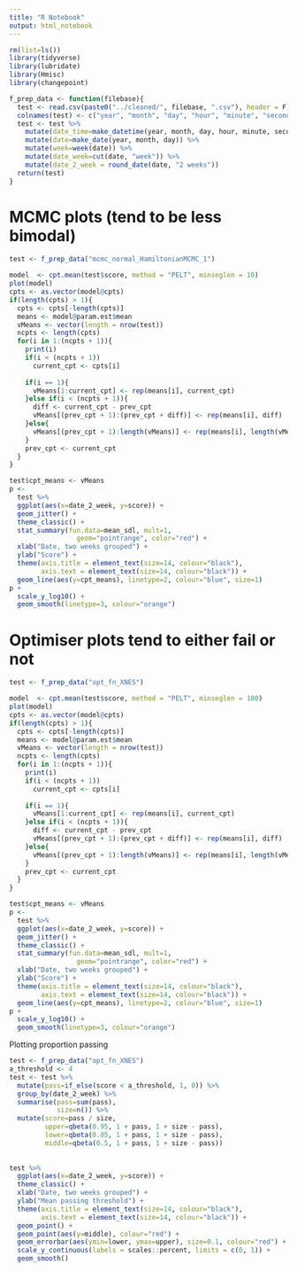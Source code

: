 ```yaml
---
title: "R Notebook"
output: html_notebook
---
```


```r
rm(list=ls())
library(tidyverse)
library(lubridate)
library(Hmisc)
library(changepoint)
```

```r
f_prep_data <- function(filebase){
  test <- read.csv(paste0("../cleaned/", filebase, ".csv"), header = F)
  colnames(test) <- c("year", "month", "day", "hour", "minute", "second", "commit", "score")
  test <- test %>%
    mutate(date_time=make_datetime(year, month, day, hour, minute, second)) %>% 
    mutate(date=make_date(year, month, day)) %>% 
    mutate(week=week(date)) %>% 
    mutate(date_week=cut(date, "week")) %>% 
    mutate(date_2_week = round_date(date, "2 weeks"))
  return(test)
}
```


# MCMC plots (tend to be less bimodal)
```r
test <- f_prep_data("mcmc_normal_HamiltonianMCMC_1")

model  <- cpt.mean(test$score, method = "PELT", minseglen = 10)
plot(model)
cpts <- as.vector(model@cpts)
if(length(cpts) > 1){
  cpts <- cpts[-length(cpts)]
  means <- model@param.est$mean
  vMeans <- vector(length = nrow(test))
  ncpts <- length(cpts)
  for(i in 1:(ncpts + 1)){
    print(i)
    if(i < (ncpts + 1))
      current_cpt <- cpts[i]
    
    if(i == 1){
      vMeans[1:current_cpt] <- rep(means[i], current_cpt)
    }else if(i < (ncpts + 1)){
      diff <- current_cpt - prev_cpt
      vMeans[(prev_cpt + 1):(prev_cpt + diff)] <- rep(means[i], diff)
    }else{
      vMeans[(prev_cpt + 1):length(vMeans)] <- rep(means[i], length(vMeans) - prev_cpt)
    }
    prev_cpt <- current_cpt
  }
}

test$cpt_means <- vMeans
p <-
  test %>% 
  ggplot(aes(x=date_2_week, y=score)) +
  geom_jitter() +
  theme_classic() +
  stat_summary(fun.data=mean_sdl, mult=1, 
                 geom="pointrange", color="red") +
  xlab("Date, two weeks grouped") +
  ylab("Score") +
  theme(axis.title = element_text(size=14, colour="black"),
        axis.text = element_text(size=14, colour="black")) +
  geom_line(aes(y=cpt_means), linetype=2, colour="blue", size=1)
p +
  scale_y_log10() +
  geom_smooth(linetype=3, colour="orange")

```

# Optimiser plots tend to either fail or not
```r
test <- f_prep_data("opt_fn_XNES")

model  <- cpt.mean(test$score, method = "PELT", minseglen = 100)
plot(model)
cpts <- as.vector(model@cpts)
if(length(cpts) > 1){
  cpts <- cpts[-length(cpts)]
  means <- model@param.est$mean
  vMeans <- vector(length = nrow(test))
  ncpts <- length(cpts)
  for(i in 1:(ncpts + 1)){
    print(i)
    if(i < (ncpts + 1))
      current_cpt <- cpts[i]
    
    if(i == 1){
      vMeans[1:current_cpt] <- rep(means[i], current_cpt)
    }else if(i < (ncpts + 1)){
      diff <- current_cpt - prev_cpt
      vMeans[(prev_cpt + 1):(prev_cpt + diff)] <- rep(means[i], diff)
    }else{
      vMeans[(prev_cpt + 1):length(vMeans)] <- rep(means[i], length(vMeans) - prev_cpt)
    }
    prev_cpt <- current_cpt
  }
}

test$cpt_means <- vMeans
p <-
  test %>% 
  ggplot(aes(x=date_2_week, y=score)) +
  geom_jitter() +
  theme_classic() +
  stat_summary(fun.data=mean_sdl, mult=1, 
                 geom="pointrange", color="red") +
  xlab("Date, two weeks grouped") +
  ylab("Score") +
  theme(axis.title = element_text(size=14, colour="black"),
        axis.text = element_text(size=14, colour="black")) +
  geom_line(aes(y=cpt_means), linetype=2, colour="blue", size=1)
p +
  scale_y_log10() +
  geom_smooth(linetype=3, colour="orange")
```

Plotting proportion passing
```r
test <- f_prep_data("opt_fn_XNES")
a_threshold <- 4
test <- test %>% 
  mutate(pass=if_else(score < a_threshold, 1, 0)) %>% 
  group_by(date_2_week) %>% 
  summarise(pass=sum(pass),
            size=n()) %>% 
  mutate(score=pass / size,
         upper=qbeta(0.95, 1 + pass, 1 + size - pass),
         lower=qbeta(0.05, 1 + pass, 1 + size - pass),
         middle=qbeta(0.5, 1 + pass, 1 + size - pass))
  
  
test %>% 
  ggplot(aes(x=date_2_week, y=score)) +
  theme_classic() +
  xlab("Date, two weeks grouped") +
  ylab("Mean passing threshold") +
  theme(axis.title = element_text(size=14, colour="black"),
        axis.text = element_text(size=14, colour="black")) +
  geom_point() +
  geom_point(aes(y=middle), colour="red") + 
  geom_errorbar(aes(ymin=lower, ymax=upper), size=0.1, colour="red") +
  scale_y_continuous(labels = scales::percent, limits = c(0, 1)) +
  geom_smooth()
  
```

